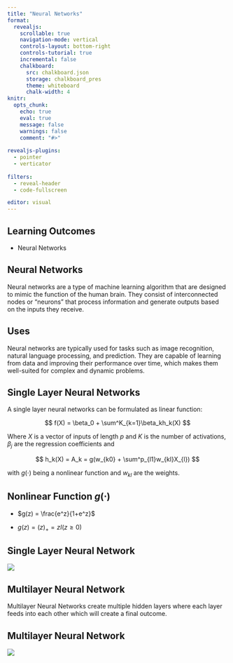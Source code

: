 ```yaml
---
title: "Neural Networks"
format:
  revealjs:
    scrollable: true
    navigation-mode: vertical
    controls-layout: bottom-right
    controls-tutorial: true
    incremental: false 
    chalkboard:
      src: chalkboard.json
      storage: chalkboard_pres
      theme: whiteboard
      chalk-width: 4
knitr:
  opts_chunk: 
    echo: true
    eval: true
    message: false
    warnings: false
    comment: "#>" 
    
revealjs-plugins:
  - pointer
  - verticator
  
filters: 
  - reveal-header
  - code-fullscreen

editor: visual
---
```


## Learning Outcomes

-   Neural Networks

## Neural Networks

Neural networks are a type of machine learning algorithm that are designed to mimic the function of the human brain. They consist of interconnected nodes or "neurons" that process information and generate outputs based on the inputs they receive.

## Uses

Neural networks are typically used for tasks such as image recognition, natural language processing, and prediction. They are capable of learning from data and improving their performance over time, which makes them well-suited for complex and dynamic problems.

## Single Layer Neural Networks

A single layer neural networks can be formulated as linear function:

$$
f(X) = \beta_0 + \sum^K_{k=1}\beta_kh_k(X)
$$

Where $X$ is a vector of inputs of length $p$ and $K$ is the number of activations, $\beta_j$ are the regression coefficients and

$$
h_k(X) = A_k = g(w_{k0} + \sum^p_{l1}w_{kl}X_{l})
$$

with $g(\cdot)$ being a nonlinear function and $w_{kl}$ are the weights.

## Nonlinear Function $g(\cdot)$

-   $g(z) = \frac{e^z}{1+e^z}$

-   $g(z) = (z)_+ = zI(z\geq0)$

## Single Layer Neural Network

![](https://www.oreilly.com/api/v2/epubs/9781789808452/files/assets/290136cc-48f2-47b1-bb95-ffdb625b987d.png){fig-align="center"}

## Multilayer Neural Network

Multilayer Neural Networks create multiple hidden layers where each layer feeds into each other which will create a final outcome.

## Multilayer Neural Network

![](https://www.oreilly.com/api/v2/epubs/9781838642709/files/assets/61bc8450-f3ac-4d81-b405-3d748e30d04a.png){fig-align="center"}
